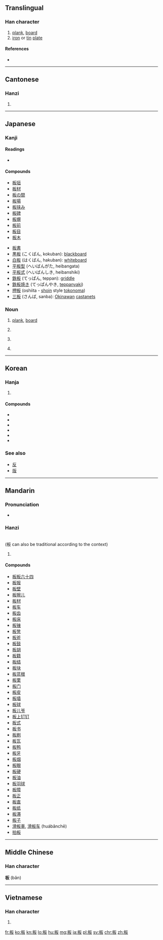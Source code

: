 {{also|闆|反}}
==Translingual==

===Han character===
{{Han char|rn=75|rad=木|as=04|sn=8|four=4194<sub>7</sub>|canj=木竹水 (DHE), X木竹水 (XDHE)|ids=⿰[[木]][[反]]}}

# [[plank]], [[board]]
# [[iron]] or [[tin]] [[plate]]

====References====
* {{Han ref|kx=0514.150|dkj=14518|dj=0902.020|hdz=21172.030|uh=677F|ud=26495|bh=AA4F|bd=43599}}

----

==Cantonese==

===Hanzi===
{{yue-hanzi|jyut=baan2|y=baan2|tra=闆}}

# {{defn|lang=yue|sort=木04}}

----

==Japanese==

===Kanji===
{{ja-kanji|grade=3|rs=木04}}

====Readings====
* {{ja-readings|goon=[[へん]] (hen)|kanon=[[はん]] (han)|kanyoon=[[ばん]] (ban)|kun=[[いた]] (ita)}}

====Compounds====
{{top2}}
* [[板垣]]
* [[板材]]
* [[板の間]]
* [[板場]]
* [[板挟み]]
* [[板碑]]
* [[板塀]]
* [[板前]]
* [[板目]]
* [[板木]]
{{mid2}}
* [[板書]]
* [[黒板]] (こくばん, kokuban): [[blackboard]]
* [[白板]] (はくばん, hakuban): [[whiteboard]]
* [[平板型]] (へいばんがた, heibangata)
* [[平板式]] (へいばんしき, heibanshiki)
* [[鉄板]] (てっぱん, teppan): [[griddle]]
* [[鉄板焼き]] (てっぱんやき, [[teppanyaki]])
* [[押板]] (oshiita - [[shoin]] style [[tokonoma]])
* [[三板]] (さんば, sanba): [[Okinawa]]n [[castanet]]s
{{bottom}}

{{ja-kanjitab|いた|yomi=k}}

===Noun===
{{wikipedia|lang=ja}}
{{ja-noun|いた}}

# [[plank]], [[board]]
# {{label|ja|cooking}} {{abbreviation of|俎板|lang=ja}}
# {{label|ja|cooking}} {{abbreviation of|板前|lang=ja}}
# {{label|ja|cooking}} {{abbreviation of|板場|lang=ja}}

----

==Korean==

===Hanja===
{{ko-hanja|hangeul=[[판]]|eumhun=|rv=pan|mr=p'an|y=phan}}

# {{defn|lang=ko|sort=木04}}

====Compounds====
* {{l|ko|數板|tr=[[수판]], supan}}
* {{l|ko|算板|tr=[[산판]], sanpan}}
* {{l|ko|셈板|tr=[[셈판]], sempan}}
* {{l|ko|籌板|tr=[[주판]], jupan}}
* {{l|ko|珠板|tr=[[주판]], jupan}}
* {{l|ko|頂板|tr=[[정판]], jeongpan}}

===See also===
* [[反]]
* [[版]]

----

==Mandarin==

===Pronunciation===
* {{audio|Zh-ban.ogg|Audio|lang=cmn}}

===Hanzi===
{{cmn-hanzi|tra=闆|pin=[[bǎn]] ([[ban3]])|wg=pan<sup>3</sup>}}<br>
(板 can also be traditional according to the context)
# {{defn|lang=cmn|sort=木04}}

====Compounds====
* [[板板六十四]]
* [[板报]]
* [[板壁]]
* [[板擦儿]]
* [[板材]]
* [[板车]]
* [[板齿]]
* [[板床]]
* [[板锉]]
* [[板凳]]
* [[板斧]]
* [[板鼓]]
* [[板胡]]
* [[板籍]]
* [[板结]]
* [[板块]]
* [[板蓝根]]
* [[板栗]]
* [[板门]]
* [[板皮]]
* [[板墙]]
* [[板球]]
* [[板儿爷]]
* [[板上钉钉]]
* [[板式]]
* [[板书]]
* [[板刷]]
* [[板瓦]]
* [[板鸭]]
* [[板牙]]
* [[板烟]]
* [[板眼]]
* [[板硬]]
* [[板油]]
* [[板羽球]]
* [[板障]]
* [[板正]]
* [[板直]]
* [[板纸]]
* [[板滞]]
* [[板子]]
* [[滑板車]], [[滑板车]] (huábǎnchē)
* [[拍板]]

----

==Middle Chinese==

===Han character===
'''板''' (bǎn)

----

==Vietnamese==

===Han character===
{{vi-hantu|[[ván]], [[bản]], [[bửng]], [[phản]]|rs=木04}}

# {{defn|lang=vi}}

[[fr:板]]
[[ko:板]]
[[kn:板]]
[[lo:板]]
[[hu:板]]
[[mg:板]]
[[ja:板]]
[[pl:板]]
[[sv:板]]
[[chr:板]]
[[zh:板]]